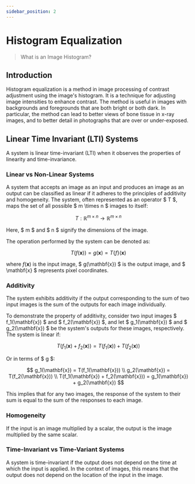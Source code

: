 ```yaml
---
sidebar_position: 2
---
```


# Histogram Equalization

> What is an Image Histogram?

## Introduction

Histogram equalization is a method in image processing of contrast adjustment using the image's histogram. It is a technique for adjusting image intensities to enhance contrast. The method is useful in images with backgrounds and foregrounds that are both bright or both dark. In particular, the method can lead to better views of bone tissue in x-ray images, and to better detail in photographs that are over or under-exposed.

## Linear Time Invariant (LTI) Systems

A system is linear time-invariant (LTI) when it observes the properties of linearity and time-invariance.

### Linear vs Non-Linear Systems

A system that accepts an image as an input and produces an image as an output can be classified as linear if it adheres to the principles of additivity and homogeneity. The system, often represented as an operator $ T $, maps the set of all possible $ m \times n $ images to itself:

$$
T : \mathbb{R}^{m \times n} \rightarrow \mathbb{R}^{m \times n}
$$

Here, $ m $ and $ n $ signify the dimensions of the image.

The operation performed by the system can be denoted as:

$$
T(f(\mathbf{x})) = g(\mathbf{x}) = T\{f\}(\mathbf{x})
$$

where $f(\mathbf{x})$ is the input image, $ g(\mathbf{x}) $ is the output image, and $ \mathbf{x} $ represents pixel coordinates.

### Additivity

The system exhibits additivity if the output corresponding to the sum of two input images is the sum of the outputs for each image individually.

To demonstrate the property of additivity, consider two input images $ f_1(\mathbf{x}) $ and $ f_2(\mathbf{x}) $, and let $ g_1(\mathbf{x}) $ and $ g_2(\mathbf{x}) $ be the system's outputs for these images, respectively. The system is linear if:

$$
T(f_1(\mathbf{x}) + f_2(\mathbf{x})) = T(f_1(\mathbf{x})) + T(f_2(\mathbf{x}))
$$

Or in terms of $ g $:

$$
g_1(\mathbf{x}) = T(f_1(\mathbf{x})) \\
g_2(\mathbf{x}) = T(f_2(\mathbf{x})) \\
T(f_1(\mathbf{x}) + f_2(\mathbf{x})) = g_1(\mathbf{x}) + g_2(\mathbf{x})
$$

This implies that for any two images, the response of the system to their sum is equal to the sum of the responses to each image.

### Homogeneity 

 If the input is an image multiplied by a scalar, the output is the image multiplied by the same scalar.

### Time-Invariant vs Time-Variant Systems

A system is time-invariant if the output does not depend on the time at which the input is applied. In the context of images, this means that the output does not depend on the location of the input in the image.






